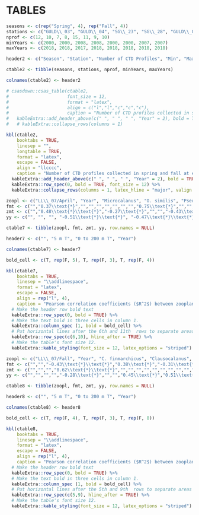 # TABLES {#sec:tables}

\begin{landscapepage}

```r

#array stretch increases row height
cat("\\renewcommand{\\arraystretch}{2}   \n")

# Load the CTD data acquired at the four monitoring stations.
load("data/monitoringSitesAllCtd.RData")
load("data/monitoringSitesAllCtdPrograms.RData")

# Load the CTD data acquired at the four monitoring stations (only used to 
# produce the CTD table to identify casts for analysis.
# load("data/monitoringSitesCtdForAnalysis.RData")
# load("data/monitoringSitesCtdForAnalysisPrograms.RData")

# Data sets.
dsets <- c("guld03_ctd", "guld04_ctd", "sg23_ctd", "sg28_ctd")

# Modify the station name metadata attribute to be the appropriate Gully
# monitoring station name in each ctd object of each data set.
for (j in 1:4) {
  ds <- dsets[j]
  dset <- eval(parse(text=paste0(ds)))
  nctds <- length(dset)
  bits <- unlist(str_split(ds, "_"))
  sName <- bits[1]
  # Note that underscore characters in latex output must be escaped.
  if (sName == "guld03") stn <- "GULD\\_03"
  else if (sName == "guld04") stn <- "GULD\\_04"
  else if (sName == "sg23") stn <- "SG\\_23"
  else if (sName == "sg28") stn <- "SG\\_28"
  for (z in 1:nctds) {
    dset[[z]]@metadata$stationName <- stn
  }
  eval(parse(text=paste0(ds, " <- dset")))
}

# Combine the four lists of ctd objects into a new list so that the table that
# will to be produced will have all of the data listed by cruise in
# chronological order.
gullyCTD <- c(guld03_ctd, guld04_ctd, sg23_ctd, sg28_ctd)
gullyCTDprograms <- c(guld03_programs, guld04_programs, sg23_programs, sg28_programs)

# Get all of the start times for all Gully CTD objects.
startTime <- as.character(as.POSIXct(unlist(lapply(gullyCTD, function(k) k[['startTime']])),
                                     origin = '1970-01-01',
                                     tz = 'UTC'))

# Get the sorted indices of the list so that the list can be sorted in
# chronological order.
ix <- order(startTime)

# Put the CTD objects into chronological order.
gullyCTD <- gullyCTD[ix]
gullyCTDprograms <- gullyCTDprograms[ix]

# Get the metadata required to build the table for the report.
cruiseNumber <- unlist(lapply(gullyCTD, function(k) k@metadata$cruiseNumber))
stationName <- unlist(lapply(gullyCTD, function(k) k@metadata$stationName))
Event <- unlist(lapply(gullyCTD, function(k) k@metadata$eventNumber))
Survey <- unlist(lapply(gullyCTDprograms, function(k) k))
Longitude <- unlist(lapply(gullyCTD, function(k) k[['longitude']][1]))
Latitude <- unlist(lapply(gullyCTD, function(k) k[['latitude']][1]))
Maximum_Depth <- unlist(lapply(gullyCTD, function(k) k[['depthMax']]))
Start_Date_Time <- startTime[ix]

# Replace the cruise number 99054 with HUD1999054.
cruiseNumber[1] = "HUD1999054"

# Remove data for NED2005004
rx1 <- which(cruiseNumber == "NED2005004")

# Remove data for HUD2007045, Event 130.
rx2 <- which((cruiseNumber == "HUD2007045") & (Event == "130"))

# Remove data for TEL2010900
rx3 <- which(cruiseNumber == "TEL2010900")

# Combine list of rows to remove
dx <- c(rx1,rx2,rx3)

# Remove rows from arrays
cruiseNumber <- cruiseNumber[-dx]
stationName <- stationName[-dx]
Event <- Event[-dx]
Survey <- Survey[-dx]
Longitude <- Longitude[-dx]
Latitude <- Latitude[-dx]
Maximum_Depth <- Maximum_Depth[-dx]
Start_Date_Time <- Start_Date_Time[-dx]

# Replace remaining "Non-AZMP" with "Greenan et al. (2014)"
sx <- which(Survey == "Non-AZMP")
Survey[sx] <- "Greenan et al. (2014)"

# Get the name of the month  when the profile occurred.  Change the output to a
# character array from "ordered" "factor".
mon <- month(Start_Date_Time, label = TRUE, abbr = FALSE)
mon <- as.character(mon)

# Change the maximum depth from a number to a string without any decimals.
Maximum_Depth <- as.character(round(Maximum_Depth,0))

header1 <- c("Cruise", "Station", "Event", "Survey", "Month", "Longitude (DD)", 
            "Latitude (DD)", "Maximum Depth (m)", "Date/Start Time (UTC)")

ctable1 <- tibble(cruiseNumber, stationName, Event, Survey, mon, Longitude, Latitude, Maximum_Depth, Start_Date_Time)

colnames(ctable1) <- header1

kbl(ctable1, 
    booktab = TRUE,
    linesep = "",
    longtable = TRUE,
    format = "latex",
    escape = FALSE,
    align = "ccccccccc",
    caption = "Summary of CTD profiles collected at the four AZMP fixed stations in the Gully (SG\\_23, SG\\_28, GULD\\_03, and GULD\\_04) between 1999 to 2018. Survey, month of sampling, station coordinates in decimal degrees (DD), maximum depth of the CTD package, and the date of collection/start time in UTC is shown. Only profiles collected in April (37 profiles; representative of spring), September and October (45 profiles, representative of fall) are included in the analyses presented in this report.") %>%
  # Make the header row bold text
  kableExtra::row_spec(0, bold = TRUE) %>%
  # Repeat the header on multiple pages and make the font size 10.
  kableExtra::kable_styling(latex_options = "repeat_header", repeat_header_method = "replace", font_size = 11, full_width = FALSE) %>%
  # Alternate the rows with different colors to make it easier to read.
  kableExtra::kable_styling(latex_options = c("striped")) %>%
  kableExtra::column_spec(1, width = "6em") %>%
  kableExtra::column_spec(2, width = "5em") %>%
  kableExtra::column_spec(3, width = "3em") %>%
  kableExtra::column_spec(4, width = "6em") %>%
  kableExtra::column_spec(5, width = "5em") %>%
  kableExtra::column_spec(6, width = "5em") %>%
  kableExtra::column_spec(7, width = "5em") %>%
  kableExtra::column_spec(8, width = "5em") %>%
  kableExtra::column_spec(9, width = "9em")

```
\end{landscapepage}

\clearpage


```r

seasons <- c(rep("Spring", 4), rep("Fall", 4))
stations <- c("GULD\\_03", "GULD\\_04", "SG\\_23", "SG\\_28", "GULD\\_03", "GULD\\_04", "SG\\_23", "SG\\_28")
nprof <- c(12, 10, 7, 8, 15, 11, 9, 10)
minYears <- c(2000, 2000, 2008, 2008, 2000, 2000, 2007, 2007)
maxYears <- c(2018, 2018, 2017, 2018, 2018, 2018, 2018, 2018)

header2 <- c("Season", "Station", "Number of CTD Profiles", "Min", "Max")

ctable2 <- tibble(seasons, stations, nprof, minYears, maxYears)

colnames(ctable2) <- header2

# csasdown::csas_table(ctable2,
#                      font_size = 12,
#                      format = "latex",
#                      align = c("l","l","c","c","c"),
#                      caption = "Number of CTD profiles collected in spring and fall at each of the four AZMP fixed stations in the Gully MPA. The range in year of collection is also shown for each station and season.") %>% 
#   kableExtra::add_header_above(c(" ", " ", " ", "Year" = 2), bold = TRUE)
#   # kableExtra::collapse_rows(columns = 1)

kbl(ctable2, 
    booktabs = TRUE,
    linesep = "",
    longtable = TRUE,
    format = "latex",
    escape = FALSE,
    align = "llcccc",
    caption = "Number of CTD profiles collected in spring and fall at each of the four AZMP fixed stations in the Gully MPA. The range in year of collection is also shown for each station and season.") %>% 
  kableExtra::add_header_above(c(" ", " ", " ", "Year" = 2), bold = TRUE, font_size = 12) %>%
  kableExtra::row_spec(0, bold = TRUE, font_size = 12) %>%
  kableExtra::collapse_rows(columns = 1, latex_hline = "major", valign = "middle")

```

\clearpage


\begin{landscapepage}

```r

stations <- c(rep("GULD\\_03", 11), rep("SG\\_28", 13), rep("SG\\_23", 13), rep("GULD\\_04", 14))
# stations <- c(rep("GULD_03", 11), rep("SG_28", 13), rep("SG_23", 13), rep("GULD_04", 14))
approxDepth <- c(rep("$\\sim$ 445 m", 11), rep("$\\sim$ 804 m", 13), rep("$\\sim$ 1102 m", 13), rep("$\\sim$ 1914 m", 14))
nominalDepth <- c(c("BTM", "250", "100", "80", "60", "50", "40", "30", "20", "10", "1"), rep(c("BTM", "750", "500", "250", "100", "80", "60", "50", "40", "30", "20", "10", "1"), 2), c("BTM", "1500", "750", "500", "250", "100", "80", "60", "50", "40", "30", "20", "10", "1"))

# Get the number of rows in the table.
nx <- length(nominalDepth)

# Coerce the nominalDepth array to numeric so it is easier to find the indices 
# for the depths where the different parameters were sampled.
ndepth <- as.numeric(nominalDepth)

# Create arrays for the parameter columns to indicate where samples were taken
chl <- rep("", nx)
ix1 <- which(ndepth <= 100)
chl[ix1] <- "XX"
nuts <- rep("XX", nx)
sal <- rep("", nx)
ix2 <- which((nominalDepth == "BTM") | (nominalDepth == "250") | (nominalDepth == "10"))
sal[ix2] <- "X"
oxy <- sal
oxy[c(1,23,25,50)] <- "XX"

pco2 <- rep("", nx)
ix3 <- which(nominalDepth == "BTM")
pco2[ix3] <- "X"
ix4 <- stations == "GULD\\_04"
ix5 <- which(stations == "GULD\\_04")
g4nd <- nominalDepth[ix4]
ix6 <- which((g4nd == "1500") | (g4nd == "500") | (g4nd == "100") | (g4nd == "10") | (g4nd == "1"))
pco2[ix5[ix6]] <- "X"
tic <- pco2
poc <- rep("", nx)
ix7 <- which(nominalDepth == "1")
poc[ix7] <- "XX"
hplc <- rep("", nx)
hplc[ix7] <- "X"
abs <- hplc
cyto <- rep("XX", nx)
cyto[c(1,2,12,13,15,25,26,28,38,40,42,47)] <- ""

# Create the table header
header3 <- c("Station", "Station Depth", "Nominal Depth", "CHL", "NUTS", "SAL", "O2", "pCO2", "TIC/TA", "POC", "HPLC", "ABS", "CYTO")

# Create the table
ctable3 <- tibble(stations, approxDepth, nominalDepth, chl, nuts, sal, oxy, pco2, tic, poc, hplc, abs, cyto)

colnames(ctable3) <- header3

kbl(ctable3, 
    booktabs = TRUE,
    linesep = "",
    longtable = TRUE,
    format = "latex",
    escape = FALSE,
    align = "cccccccccccc",
    caption = "Summary of nominal depths of water sample collection and variables measured on the four AZMP fixed stations in the Gully MPA. Stations are organized from shallowest to deepest and include the approximate maximum depth based on station bathymetry extracted from GEBCO (2019). The ‘X’ and ‘XX’ indicate the nominal depth at which single (‘X’) and duplicate (‘XX’) samples are collected. ‘BTM’ indicates ‘near-bottom’. CHL = chlorophyll, NUTS = nutrients, SAL = salinity, $O_2$ = dissolved oxygen, $pCO_2$ =  partial pressure of $CO_2$, TIC/TA = Total Inorganic Carbon and Total Alkalinity, POC = particulate organic carbon, HPLC = high performance liquid chromatography, ABS = phytoplankton absorption, and CYTO = flow cytometry for microbial plankton. \"$\\sim$\" represents approximately.") %>%
  kableExtra::collapse_rows(columns = 1:2, latex_hline = "major", valign = "middle") %>%
  # Make the header row bold text
  kableExtra::row_spec(0, bold = TRUE) %>%
  kableExtra::kable_styling(latex_options = "repeat_header", repeat_header_method = "replace")

```
\end{landscapepage}

\clearpage


\begin{landscapepage}

```r

years <- c(1999:2018)
years <- c(as.character(years), "No. of Tows:")
hl6s <- c("4,6","6","5","6","4","4,5","4","5","4","","4","4","4","","4","4,5","4","4","4","4,5","22")
sg28s <- c("","","","","","","","","","","4","","","","4","","4","","4","4","5")
guld4s <- c("","","","","","","","","4","","4","","","","4","","4","","4","4","6")
sg23s <- c("","","","","","","","","","","4","","","","","","4","","4","4","4")
guld3s <- c("","","","","","","","","4","","4","","","","","","4","4","4","4","6")
ll7s <- c("4","4","5","","4","4","4","4","4","4","4","4","4","","4","4","4","","4","4","17")
spring_tbl <- tibble(years,hl6s,sg28s,guld4s,sg23s,guld3s,ll7s, row.names = NULL)

hl6f <- c("11","10","10","10","10","10","10","10","10","10","10","11","9","9","9","9","10","9","11","9","20")
sg28f <- c("","","","","","","","","","10","","","","","9","9","","9","","9","5")
guld4f <- c("","","","","","","","","","","","","","","9","","9","","12","9","4")
sg23f <- c("","","","","","","","","","","","","","","9","9","9","9","12","9","6")
guld3f <- c("","","","","","","10","","10","10","","","","","9","9","9","9","12","9","9")
ll7f <- c("10","10","11","10","10","10","10","10","10","10","10","","10","","9","10","9","","12","9","17")
fall_tbl <- tibble(years,hl6f,sg28f,guld4f,sg23f,guld3f,ll7f, row.names = NULL)

ctable4 <- full_join(spring_tbl,fall_tbl)

header4 <- c("Year", "HL\\_06", "SG\\_28", "GULD\\_04", "SG\\_23", "GULD\\_03", "LL\\_07", "HL\\_06", "SG\\_28", "GULD\\_04", "SG\\_23", "GULD\\_03", "LL\\_07")

colnames(ctable4) <- header4

# csasdown::csas_table(ctable4,
#                      font_size = 11,
#                      format = "latex",
#                      align = rep("c", 13),
#                      caption = "Ring net samples collected at the four AZMP fixed stations in the Gully MPA and at core AZMP stations HL\\_06 and LL\\_07 in spring and fall between 1999 and 2018. The numbers represent the month of sample collection, where April-June represent spring and September-December represent fall. The total number of ring net tows collected at each station in each season is given below.") %>%
#   kableExtra::add_header_above(c(" " = 1, "Spring" = 6, "Fall" = 6), bold = TRUE, font_size = 12) %>%
#   kableExtra::row_spec(20, hline_after = TRUE) %>%
#   kableExtra::row_spec(21, bold = TRUE) %>%

kbl(ctable4, 
    booktabs = TRUE,
    linesep = "",
    format = "latex",
    escape = FALSE,
    align = "ccccccccccccc",
    caption = "Ring net samples collected at the four AZMP fixed stations in the Gully MPA and at core AZMP stations HL\\_06 and LL\\_07 in spring and fall between 1999 and 2018. The numbers represent the month of sample collection, where April-June represent spring and September-December represent fall. The total number of ring net tows collected at each station in each season is given below.") %>%
  # Make the header row bold text
  kableExtra::row_spec(0, bold = TRUE) %>%
  # Add a another header above the first.
  kableExtra::add_header_above(c(" " = 1, "Spring" = 6, "Fall" = 6), bold = TRUE, font_size = 11) %>%
  # Put a horizontal line afte the 20th row before the total row at the bottom of the table.
  kableExtra::row_spec(20, hline_after = TRUE) %>%
  # Bold the total row.
  kableExtra::row_spec(21, bold = TRUE) %>%
  # Alternate the rows with different colors to make it easier to read.
  kableExtra::kable_styling(latex_options = c("striped", "scale_down")) %>%
  # Add lines to the right of columns 1 and 5.
  kableExtra::column_spec (c(1,7), border_right = TRUE)

```
\end{landscapepage}

\clearpage


\begin{landscapepage}

```r

depths <- c("0 to 50", "50 to 100", "100 to 400", "400 to 750", "750 to near-bottom")
guld3s <- c("","0.550\\text{*}\\text{*}","0.806\\text{*}\\text{*}\\text{*}","0.611\\text{*}\\text{*}\\text{*}","")
sg28s <- c("0.598\\text{*}", "0.838\\text{*}\\text{*}", "0.790\\text{*}\\text{*}", "", "")
guld4s <- c("","0.694\\text{*}\\text{*}","0.835\\text{*}\\text{*}\\text{*}","0.532\\text{*}","")
sg23s <- c("","","0.638\\text{*}","","")
guld3f <- c("","","0.380\\text{*}","0.541\\text{*}\\text{*}","")
sg28f <- c("","","0.431\\text{*}","0.540\\text{*}","")
guld4f <- c("","","","0.641\\text{*}\\text{*}","")
sg23f <- c("","","0.533\\text{*}","","0.471\\text{*}")

ctable5 <- tibble(depths, guld3s, sg28s, guld4s, sg23s, guld3f, sg28f, guld4f, sg23f, row.names = NULL)

header5 <- c("Depth interval (m)", rep(c("GULD\\_03", "SG\\_28", "GULD\\_04", "SG\\_23"), 2))

colnames(ctable5) <- header5

kbl(ctable5, 
    booktabs = TRUE,
    linesep = "",
    format = "latex",
    escape = FALSE,
    align = c("c", rep("l", 8)),
    caption = "Pearson correlation coefficients ($R^2$) and p-value significance resulting from linear regression models of the relationship between temperature and year measured at 5 depth intervals in spring and fall at each of the four AZMP fixed stations in the Gully MPA. Levels of significance are: * for p < 0.05, ** for p < 0.01 and *** for p < 0.001.") %>%
  # Make the header row bold text
  kableExtra::row_spec(0, bold = TRUE) %>%
  # Add a another header above the first.
  kableExtra::add_header_above(c(" " = 1, "Spring" = 4, "Fall" = 4), bold = TRUE, font_size = 12) %>%
  # Add lines to the right of columns 1 and 5.
  kableExtra::column_spec (c(1,5), border_right = TRUE)

```
\end{landscapepage}

\clearpage


\begin{landscapepage}

```r

areas <- c(rep("SW LL", 5), rep("GMPA", 5), rep("SW HL", 5))
metrics <- rep(c("Start", "Amplitude", "Duration", "Magnitude", "Jan to Apr SST"), 3)
amp <- c("","","","","","0.388\\text{*}\\text{*}","","","","","","","","","")
dur <- c("-0.560\\text{*}\\text{*}","","","","","-0.827\\text{*}\\text{*}","-0.492\\text{*}\\text{*}","","","","","","","","")
mag <- c("-0.295\\text{*}\\text{*}","","0.382\\text{*}\\text{*}","","","","","","","","","0.251\\text{*}","0.614\\text{*}\\text{*}","","")
sst <- c("","","","-0.330\\text{*}","","","","","","","0.339\\text{*}\\text{*}","","","-0.215\\text{*}","")
trd <- c("","","","","","","","","","0.251\\text{*}","","","","","0.344\\text{*}\\text{*}")

ctable6 <- tibble(areas, metrics, amp, dur, mag, sst, trd, row.names = NULL)

header6 <- c("Area", "Metrics", "Amp.", "Dur.", "Mag.", "Jan to Apr SST", "Trend")

colnames(ctable6) <- header6

kbl(ctable6, 
    booktabs = TRUE,
    linesep = "",
    format = "latex",
    escape = FALSE,
    align = c("c", rep("l", 5)),
    caption = "Pearson correlation coefficients ($R^2$) between the four bloom metrics, between the metrics and winter-spring sea surface temperatures (Jan to Apr SSTs) and trends over the 1998 to 2018 period. Negative relationships are denoted by minus signs. Levels of significance are: * for p < 0.05, ** for p < 0.01 and *** for p < 0.001.") %>%
  # Make the header row bold text
  kableExtra::row_spec(0, bold = TRUE) %>%
  # Make the first column bold text
  kableExtra::column_spec (1, bold = TRUE) %>%
  # Make the table text size 12 font.
  kableExtra::kable_styling(font_size = 12) %>%
  # Collapse the values in column 1 so values are not repeated.
  kableExtra::collapse_rows(columns = 1, latex_hline = "major", valign = "middle")

```
\end{landscapepage}

\clearpage


```r

zoopl <- c("LL\\_07/April", "Year", "Microcalanus", "O. similis", "Pseudocalanus", "Scolecithrocella", "GULD\\_03/April", "Year", "C. hyperboreus", "M. lucens", "HL\\_06/April", "Year", "Clausocalanus", "Pleuromamma", "Pseudocalanus")
fmt <- c("","0.37\\text{*}","","","","","","","","0.75\\text{*}","","","0.34\\text{*}", "0.50\\text{*}\\text{*}", "")
zmt <- c("","0.48\\text{*}\\text{*}","-0.27\\text{*}","","","-0.43\\text{*}\\text{*}","","0.72\\text{*}","-0.76\\text{*}","","", "", "0.48\\text{*}\\text{*}", "0.69\\text{*}\\text{*}\\text{*}", "-0.34\\text{*}")
yy <- c("", "", "", "-0.51\\text{*}\\text{*}", "-0.47\\text{*}\\text{*}", "-0.32\\text{*}", "", "", "-0.75\\text{*}", "", "", "", "", "", "")

ctable7 <- tibble(zoopl, fmt, zmt, yy, row.names = NULL)

header7 <- c("", "5 m T", "0 to 200 m T", "Year")

colnames(ctable7) <- header7

bold_cell <- c(T, rep(F, 5), T, rep(F, 3), T, rep(F, 4))

kbl(ctable7, 
    booktabs = TRUE,
    linesep = "\\addlinespace",
    format = "latex",
    escape = FALSE,
    align = rep("l", 4),
    caption = "Pearson correlation coefficients ($R^2$) between zooplankton abundances and near surface temperatures and trends in both over time at HL\\_06, GULD\\_03 and LL\\_07 in spring (April) between 1999 and 2018. Negative relationships are denoted by minus signs. Levels of significance are: * for p < 0.05, ** for p < 0.01 and *** for p < 0.001.") %>%
  # Make the header row bold text
  kableExtra::row_spec(0, bold = TRUE) %>%
  # Make the text bold in three cells in column 1.
  kableExtra::column_spec (1, bold = bold_cell) %>%
  # Put horizontal lines after the 6th and 11th  rows to separate areas for easier reading.
  kableExtra::row_spec(c(6,10), hline_after = TRUE) %>%
  # Make the table's font size 12.
  kableExtra::kable_styling(font_size = 12, latex_options = "striped")

```
\clearpage


```r

zoopl <- c("LL\\_07/Fall", "Year", "C. finmarchicus", "Clausocalanus", "Microcalanus", "GULD\\_03/Fall", "Year", "Clausocalanus", "M. lucens", "HL\\_06/Fall", "Year", "C. finmarchicus", "M. clausi", "M. lucens", "O. atlantica", "O. similis", "Paracalanus", "Pleuromamma")
fmt <- c("","","-0.43\\text{*}\\text{*}","0.38\\text{*}","-0.31\\text{*}","","","","","","","-0.21\\text{*}","","","","","","")
zmt <- c("","","","0.62\\text{*}\\text{*}","","","","","","","","","","-0.34\\text{*}\\text{*}","-0.27\\text{*}","-0.47\\text{*}\\text{*}","-0.30\\text{*}","0.21\\text{*}")
yy <- c("","","","","-0.28\\text{*}","","","0.45\\text{*}","0.51\\text{*}","","","","-0.25\\text{*}","","","","","")

ctable8 <- tibble(zoopl, fmt, zmt, yy, row.names = NULL)

header8 <- c("", "5 m T", "0 to 200 m T", "Year")

colnames(ctable8) <- header8

bold_cell <- c(T, rep(F, 4), T, rep(F, 3), T, rep(F, 8))

kbl(ctable8, 
    booktabs = TRUE,
    linesep = "\\addlinespace",
    format = "latex",
    escape = FALSE,
    align = rep("l", 4),
    caption = "Pearson correlation coefficients ($R^2$) between zooplankton abundances and near surface temperatures and trends in both over time at HL\\_06, GULD\\_03 and LL\\_07 in fall (Sept to Dec) between 1999 and 2018. Negative relationships are denoted by minus signs. Levels of significance are: * for p < 0.05, ** for p < 0.01 and *** for p < 0.001.") %>%
  # Make the header row bold text
  kableExtra::row_spec(0, bold = TRUE) %>%
  # Make the text bold in three cells in column 1.
  kableExtra::column_spec (1, bold = bold_cell) %>%
  # Put horizontal lines after the 5th and 9th  rows to separate areas for easier reading.
  kableExtra::row_spec(c(5,9), hline_after = TRUE) %>%
  # Make the table's font size 12.
  kableExtra::kable_styling(font_size = 12, latex_options = "striped")

```
\clearpage

